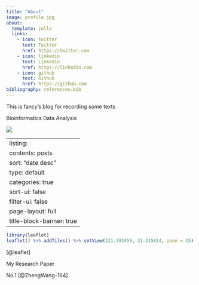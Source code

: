 ```yaml
---
title: "About"
image: profile.jpg
about:
  template: jolla
  links:
    - icon: twitter
      text: Twitter
      href: https://twitter.com
    - icon: linkedin
      text: LinkedIn
      href: https://linkedin.com
    - icon: github
      text: Github
      href: https://github.com
bibliography: references.bib
---
```


This is fancy's blog for recording some texts

Bioinformatics Data Analysis

![](photo/bioinfo.jpg){fig-align="center"}

---
listing:
  contents: posts
  sort: "date desc"
  type: default
  categories: true
  sort-ui: false
  filter-ui: false
page-layout: full
title-block-banner: true
---

```r
library(leaflet)
leaflet() %>% addTiles() %>% setView(121.393459, 31.315814, zoom = 15)

```

[@leaflet]

My Research Paper

No.1 [@ZhengWang-164]
